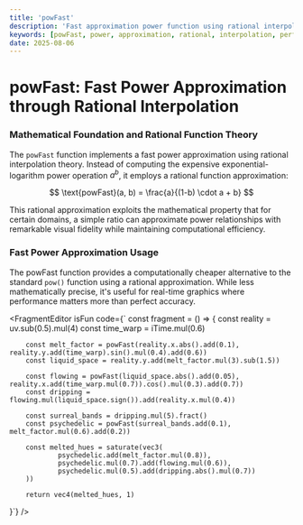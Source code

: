 ```yaml
---
title: 'powFast'
description: 'Fast approximation power function using rational interpolation for real-time visual computing'
keywords: [powFast, power, approximation, rational, interpolation, performance]
date: 2025-08-06
---
```



# powFast: Fast Power Approximation through Rational Interpolation

### Mathematical Foundation and Rational Function Theory

The `powFast` function implements a fast power approximation using rational interpolation theory. Instead of computing the expensive exponential-logarithm power operation $a^b$, it employs a rational function approximation:

$$
\text{powFast}(a, b) = \frac{a}{(1-b) \cdot a + b}
$$

This rational approximation exploits the mathematical property that for certain domains, a simple ratio can approximate power relationships with remarkable visual fidelity while maintaining computational efficiency.

### Fast Power Approximation Usage

The powFast function provides a computationally cheaper alternative to the standard `pow()` function using a rational approximation. While less mathematically precise, it's useful for real-time graphics where performance matters more than perfect accuracy.

<FragmentEditor
        isFun
        code={`
const fragment = () => {
        const reality = uv.sub(0.5).mul(4)
        const time_warp = iTime.mul(0.6)
    
        const melt_factor = powFast(reality.x.abs().add(0.1), reality.y.add(time_warp).sin().mul(0.4).add(0.6))
        const liquid_space = reality.y.add(melt_factor.mul(3).sub(1.5))
    
        const flowing = powFast(liquid_space.abs().add(0.05), reality.x.add(time_warp.mul(0.7)).cos().mul(0.3).add(0.7))
        const dripping = flowing.mul(liquid_space.sign()).add(reality.x.mul(0.4))
    
        const surreal_bands = dripping.mul(5).fract()
        const psychedelic = powFast(surreal_bands.add(0.1), melt_factor.mul(0.6).add(0.2))
    
        const melted_hues = saturate(vec3(
                psychedelic.add(melt_factor.mul(0.8)),
                psychedelic.mul(0.7).add(flowing.mul(0.6)),
                psychedelic.mul(0.5).add(dripping.abs().mul(0.7))
        ))
    
        return vec4(melted_hues, 1)
}`}
/>
